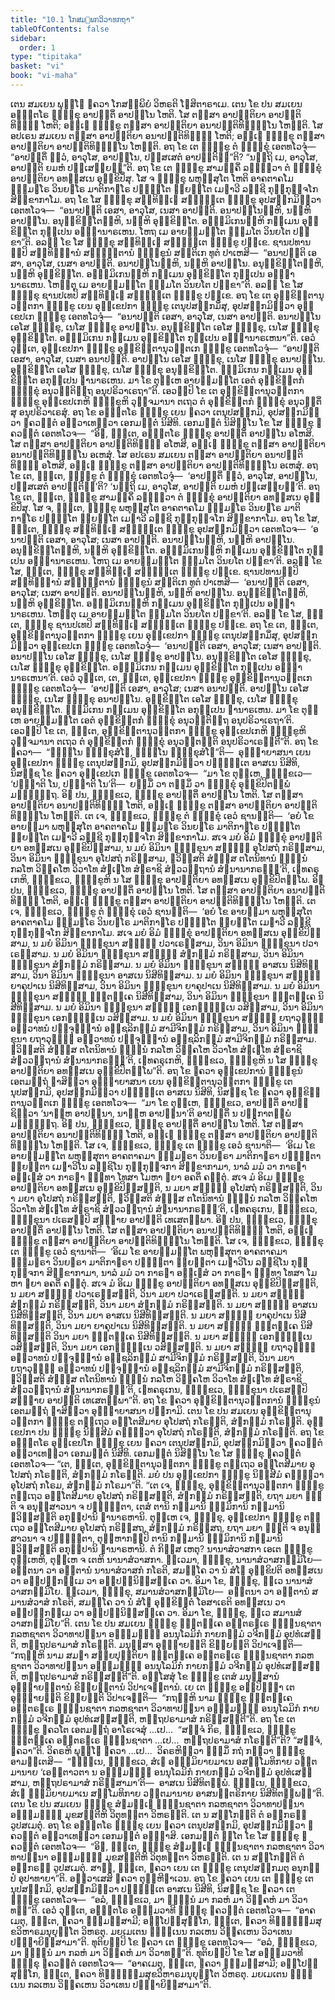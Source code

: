 ```yaml
---
title: "10.1 ໂກສມ຺ພກວິວາທກຖາ"
tableOfContents: false
sidebar:
  order: 1
type: "tipitaka"
basket: "vi"
book: "vi-maha"
---
```



<DynamicBreadcrumb />

<Division number="451" book="vi-maha">

<Paragraph number="1945" book="vi-maha">
ເຕນ ສມເຍນ ພຸທ຺ໂຘ ຠຄວາ ໂກສມ຺ພິຍໍ ວິຫຣຕິ ໂຆສິຕາຣາເມ. ເຕນ ໂຂ ປນ ສມເຍນ ອຎ຺ຎຕໂຣ ຠິກ຺ຂຸ ອາປຕ຺ຕິໍ ອາປນ຺ໂນ ໂຫຕິ. ໂສ ຕສ຺ສາ ອາປຕ຺ຕິຍາ ອາປຕ຺ຕິທິຏ຺ຐິ ໂຫຕິ; ອຎ຺ເຎ ຠິກ຺ຂູ ຕສ຺ສາ ອາປຕ຺ຕິຍາ ອນາປຕ຺ຕິທິຏ຺ຐິໂນ ໂຫນ຺ຕິ. ໂສ ອປເຣນ ສມເຍນ ຕສ຺ສາ ອາປຕ຺ຕິຍາ ອນາປຕ຺ຕິທິຏ຺ຐິ ໂຫຕິ; ອຎ຺ເຎ ຠິກ຺ຂູ ຕສ຺ສາ ອາປຕ຺ຕິຍາ ອາປຕ຺ຕິທິຏ຺ຐິໂນ ໂຫນ຺ຕິ. ອຖ ໂຂ ເຕ ຠິກ຺ຂູ ຕໍ ຠິກ຺ຂຸໍ ເອຕທໂວຈຸໍ—  “ອາປຕ຺ຕິໍ ຕ຺ວໍ, ອາວຸໂສ, ອາປນ຺ໂນ, ປສ຺ສເສຕໍ ອາປຕ຺ຕິນ຺”ຕິ? “ນຕ຺ຖິ ເມ, ອາວຸໂສ, ອາປຕ຺ຕິ ຍມຫໍ ປສ຺ເສຍ຺ຍນ຺”ຕິ. ອຖ ໂຂ ເຕ ຠິກ຺ຂູ ສາມຄ຺ຄິໍ ລຠິຕ຺ວາ ຕໍ ຠິກ຺ຂຸໍ ອາປຕ຺ຕິຍາ ອທສ຺ສເນ ອຸກ຺ຂິປິໍສຸ. ໂສ ຈ ຠິກ຺ຂຸ ພຫຸສ຺ສຸໂຕ ໂຫຕິ ອາຄຕາຄໂມ ຘມ຺ມຘໂຣ ວິນຍຘໂຣ ມາຕິກາຘໂຣ ປຓ຺ຑິໂຕ ພ຺ຍຕ຺ໂຕ ເມຘາວີ ລຊ຺ຊີ ກຸກ຺ກຸຈ຺ຈໂກ ສິກ຺ຂາກາໂມ. ອຖ ໂຂ ໂສ ຠິກ຺ຂຸ ສນ຺ທິຏ຺ເຐ ສມ຺ຠຕ຺ເຕ ຠິກ຺ຂູ ອຸປສງ຺ກມິຕ຺ວາ ເອຕທໂວຈ—  “ອນາປຕ຺ຕິ ເອສາ, ອາວຸໂສ, ເນສາ ອາປຕ຺ຕິ. ອນາປນ຺ໂນມ຺ຫິ, ນມ຺ຫິ ອາປນ຺ໂນ. ອນຸກ຺ຂິຕ຺ໂຕມ຺ຫິ, ນມ຺ຫິ ອຸກ຺ຂິຕ຺ໂຕ. ອຘມ຺ມິເກນມ຺ຫິ ກມ຺ເມນ ອຸກ຺ຂິຕ຺ໂຕ ກຸປ຺ເປນ ອຏ຺ຐານາຣເຫນ. ໂຫຖ ເມ ອາຍສ຺ມນ຺ໂຕ ຘມ຺ມໂຕ ວິນຍໂຕ ປກ຺ຂາ”ຕິ. ອລຠິ ໂຂ ໂສ ຠິກ຺ຂຸ ສນ຺ທິຏ຺ເຐ ສມ຺ຠຕ຺ເຕ ຠິກ຺ຂູ ປກ຺ເຂ. ຊານປທານມ຺ປິ ສນ຺ທິຏ຺ຐານໍ ສມ຺ຠຕ຺ຕານໍ ຠິກ຺ຂູນໍ ສນ຺ຕິເກ ທູຕໍ ປາເຫສິ—  “ອນາປຕ຺ຕິ ເອສາ, ອາວຸໂສ, ເນສາ ອາປຕ຺ຕິ. ອນາປນ຺ໂນມ຺ຫິ, ນມ຺ຫິ ອາປນ຺ໂນ. ອນຸກ຺ຂິຕ຺ໂຕມ຺ຫິ, ນມ຺ຫິ ອຸກ຺ຂິຕ຺ໂຕ. ອຘມ຺ມິເກນມ຺ຫິ ກມ຺ເມນ ອຸກ຺ຂິຕ຺ໂຕ ກຸປ຺ເປນ ອຏ຺ຐານາຣເຫນ. ໂຫນ຺ຕຸ ເມ ອາຍສ຺ມນ຺ໂຕ ຘມ຺ມໂຕ ວິນຍໂຕ ປກ຺ຂາ”ຕິ. ອລຠິ ໂຂ ໂສ ຠິກ຺ຂຸ ຊານປເທປິ ສນ຺ທິຏ຺ເຐ ສມ຺ຠຕ຺ເຕ ຠິກ຺ຂູ ປກ຺ເຂ. ອຖ ໂຂ ເຕ ອຸກ຺ຂິຕ຺ຕານຸວຕ຺ຕກາ ຠິກ຺ຂູ ເຍນ ອຸກ຺ເຂປກາ ຠິກ຺ຂູ ເຕນຸປສງ຺ກມິໍສຸ, ອຸປສງ຺ກມິຕ຺ວາ ອຸກ຺ເຂປເກ ຠິກ຺ຂູ ເອຕທໂວຈຸໍ—  “ອນາປຕ຺ຕິ ເອສາ, ອາວຸໂສ, ເນສາ ອາປຕ຺ຕິ. ອນາປນ຺ໂນ ເອໂສ ຠິກ຺ຂຸ, ເນໂສ ຠິກ຺ຂຸ ອາປນ຺ໂນ. ອນຸກ຺ຂິຕ຺ໂຕ ເອໂສ ຠິກ຺ຂຸ, ເນໂສ ຠິກ຺ຂຸ ອຸກ຺ຂິຕ຺ໂຕ. ອຘມ຺ມິເກນ ກມ຺ເມນ ອຸກ຺ຂິຕ຺ໂຕ ກຸປ຺ເປນ ອຏ຺ຐານາຣເຫນາ”ຕິ. ເອວໍ ວຸຕ຺ເຕ, ອຸກ຺ເຂປກາ ຠິກ຺ຂູ ອຸກ຺ຂິຕ຺ຕານຸວຕ຺ຕເກ ຠິກ຺ຂູ ເອຕທໂວຈຸໍ—  “ອາປຕ຺ຕິ ເອສາ, ອາວຸໂສ, ເນສາ ອນາປຕ຺ຕິ. ອາປນ຺ໂນ ເອໂສ ຠິກ຺ຂຸ, ເນໂສ ຠິກ຺ຂຸ ອນາປນ຺ໂນ. ອຸກ຺ຂິຕ຺ໂຕ ເອໂສ ຠິກ຺ຂຸ, ເນໂສ ຠິກ຺ຂຸ ອນຸກ຺ຂິຕ຺ໂຕ. ຘມ຺ມິເກນ ກມ຺ເມນ ອຸກ຺ຂິຕ຺ໂຕ ອກຸປ຺ເປນ ຐານາຣເຫນ. ມາ ໂຂ ຕຸມ຺ເຫ ອາຍສ຺ມນ຺ໂຕ ເອຕໍ ອຸກ຺ຂິຕ຺ຕກໍ ຠິກ຺ຂຸໍ ອນຸວຕ຺ຕິຕ຺ຖ ອນຸປຣິວາເຣຖາ”ຕິ. ເອວມ຺ປິ ໂຂ ເຕ ອຸກ຺ຂິຕ຺ຕານຸວຕ຺ຕກາ ຠິກ຺ຂູ ອຸກ຺ເຂປເກຫິ ຠິກ຺ຂູຫິ ວຸຈ຺ຈມານາ ຕເຖວ ຕໍ ອຸກ຺ຂິຕ຺ຕກໍ ຠິກ຺ຂຸໍ ອນຸວຕ຺ຕິໍສຸ ອນຸປຣິວາເຣສຸໍ.
</Paragraph>

</Division>
<Division number="452" book="vi-maha">

<Paragraph number="1946" book="vi-maha">
ອຖ ໂຂ ອຎ຺ຎຕໂຣ ຠິກ຺ຂຸ ເຍນ ຠຄວາ ເຕນຸປສງ຺ກມິ, ອຸປສງ຺ກມິຕ຺ວາ ຠຄວນ຺ຕໍ ອຠິວາເທຕ຺ວາ ເອກມນ຺ຕໍ ນິສີທິ. ເອກມນ຺ຕໍ ນິສິນ຺ໂນ ໂຂ ໂສ ຠິກ຺ຂຸ ຠຄວນ຺ຕໍ ເອຕທໂວຈ—  “ອິຘ, ຠນ຺ເຕ, ອຎ຺ຎຕໂຣ ຠິກ຺ຂຸ ອາປຕ຺ຕິໍ ອາປນ຺ໂນ ອໂຫສິ. ໂສ ຕສ຺ສາ ອາປຕ຺ຕິຍາ ອາປຕ຺ຕິທິຏ຺ຐິ ອໂຫສິ, ອຎ຺ເຎ ຠິກ຺ຂູ ຕສ຺ສາ ອາປຕ຺ຕິຍາ ອນາປຕ຺ຕິທິຏ຺ຐິໂນ ອເຫສຸໍ. ໂສ ອປເຣນ ສມເຍນ ຕສ຺ສາ ອາປຕ຺ຕິຍາ ອນາປຕ຺ຕິທິຏ຺ຐິ ອໂຫສິ, ອຎ຺ເຎ ຠິກ຺ຂູ ຕສ຺ສາ ອາປຕ຺ຕິຍາ ອາປຕ຺ຕິທິຏ຺ຐິໂນ ອເຫສຸໍ. ອຖ ໂຂ ເຕ, ຠນ຺ເຕ, ຠິກ຺ຂູ ຕໍ ຠິກ຺ຂຸໍ ເອຕທໂວຈຸໍ—  ‘ອາປຕ຺ຕິໍ ຕ຺ວໍ, ອາວຸໂສ, ອາປນ຺ໂນ, ປສ຺ສເສຕໍ ອາປຕ຺ຕິນ຺’ຕິ? ‘ນຕ຺ຖິ ເມ, ອາວຸໂສ, ອາປຕ຺ຕິ ຍມຫໍ ປສ຺ເສຍ຺ຍນ຺’ຕິ. ອຖ ໂຂ ເຕ, ຠນ຺ເຕ, ຠິກ຺ຂູ ສາມຄ຺ຄິໍ ລຠິຕ຺ວາ ຕໍ ຠິກ຺ຂຸໍ ອາປຕ຺ຕິຍາ ອທສ຺ສເນ ອຸກ຺ຂິປິໍສຸ. ໂສ ຈ, ຠນ຺ເຕ, ຠິກ຺ຂຸ ພຫຸສ຺ສຸໂຕ ອາຄຕາຄໂມ ຘມ຺ມຘໂຣ ວິນຍຘໂຣ ມາຕິກາຘໂຣ ປຓ຺ຑິໂຕ ພ຺ຍຕ຺ໂຕ ເມຘາວີ ລຊ຺ຊີ ກຸກ຺ກຸຈ຺ຈໂກ ສິກ຺ຂາກາໂມ. ອຖ ໂຂ ໂສ, ຠນ຺ເຕ, ຠິກ຺ຂຸ ສນ຺ທິຏ຺ເຐ ສມ຺ຠຕ຺ເຕ ຠິກ຺ຂູ ອຸປສງ຺ກມິຕ຺ວາ ເອຕທໂວຈ—  ‘ອນາປຕ຺ຕິ ເອສາ, ອາວຸໂສ; ເນສາ ອາປຕ຺ຕິ. ອນາປນ຺ໂນມ຺ຫິ, ນມ຺ຫິ ອາປນ຺ໂນ. ອນຸກ຺ຂິຕ຺ໂຕມ຺ຫິ, ນມ຺ຫິ ອຸກ຺ຂິຕ຺ໂຕ. ອຘມ຺ມິເກນມ຺ຫິ ກມ຺ເມນ ອຸກ຺ຂິຕ຺ໂຕ ກຸປ຺ເປນ ອຏ຺ຐານາຣເຫນ. ໂຫຖ ເມ ອາຍສ຺ມນ຺ໂຕ ຘມ຺ມໂຕ ວິນຍໂຕ ປກ຺ຂາ’ຕິ. ອລຠິ ໂຂ ໂສ, ຠນ຺ເຕ, ຠິກ຺ຂຸ ສນ຺ທິຏ຺ເຐ ສມ຺ຠຕ຺ເຕ ຠິກ຺ຂູ ປກ຺ເຂ. ຊານປທານມ຺ປິ ສນ຺ທິຏ຺ຐານໍ ສມ຺ຠຕ຺ຕານໍ ຠິກ຺ຂູນໍ ສນ຺ຕິເກ ທູຕໍ ປາເຫສິ—  ‘ອນາປຕ຺ຕິ ເອສາ, ອາວຸໂສ; ເນສາ ອາປຕ຺ຕິ. ອນາປນ຺ໂນມ຺ຫິ, ນມ຺ຫິ ອາປນ຺ໂນ. ອນຸກ຺ຂິຕ຺ໂຕມ຺ຫິ, ນມ຺ຫິ ອຸກ຺ຂິຕ຺ໂຕ. ອຘມ຺ມິເກນມ຺ຫິ ກມ຺ເມນ ອຸກ຺ຂິຕ຺ໂຕ ກຸປ຺ເປນ ອຏ຺ຐານາຣເຫນ. ໂຫນ຺ຕຸ ເມ ອາຍສ຺ມນ຺ໂຕ ຘມ຺ມໂຕ ວິນຍໂຕ ປກ຺ຂາ’ຕິ. ອລຠິ ໂຂ ໂສ, ຠນ຺ເຕ, ຠິກ຺ຂຸ ຊານປເທປິ ສນ຺ທິຏ຺ເຐ ສມ຺ຠຕ຺ເຕ ຠິກ຺ຂູ ປກ຺ເຂ. ອຖ ໂຂ ເຕ, ຠນ຺ເຕ, ອຸກ຺ຂິຕ຺ຕານຸວຕ຺ຕກາ ຠິກ຺ຂູ ເຍນ ອຸກ຺ເຂປກາ ຠິກ຺ຂູ ເຕນຸປສງ຺ກມິໍສຸ, ອຸປສງ຺ກມິຕ຺ວາ ອຸກ຺ເຂປເກ ຠິກ຺ຂູ ເອຕທໂວຈຸໍ—  ‘ອນາປຕ຺ຕິ ເອສາ, ອາວຸໂສ; ເນສາ ອາປຕ຺ຕິ. ອນາປນ຺ໂນ ເອໂສ ຠິກ຺ຂຸ, ເນໂສ ຠິກ຺ຂຸ ອາປນ຺ໂນ. ອນຸກ຺ຂິຕ຺ໂຕ ເອໂສ ຠິກ຺ຂຸ, ເນໂສ ຠິກ຺ຂຸ ອຸກ຺ຂິຕ຺ໂຕ. ອຘມ຺ມິເກນ ກມ຺ເມນ ອຸກ຺ຂິຕ຺ໂຕ ກຸປ຺ເປນ ອຏ຺ຐານາຣເຫນາ’ຕິ. ເອວໍ ວຸຕ຺ເຕ, ເຕ, ຠນ຺ເຕ, ອຸກ຺ເຂປກາ ຠິກ຺ຂູ ອຸກ຺ຂິຕ຺ຕານຸວຕ຺ຕເກ ຠິກ຺ຂູ ເອຕທໂວຈຸໍ—  ‘ອາປຕ຺ຕິ ເອສາ, ອາວຸໂສ; ເນສາ ອນາປຕ຺ຕິ. ອາປນ຺ໂນ ເອໂສ ຠິກ຺ຂຸ, ເນໂສ ຠິກ຺ຂຸ ອນາປນ຺ໂນ. ອຸກ຺ຂິຕ຺ໂຕ ເອໂສ ຠິກ຺ຂຸ, ເນໂສ ຠິກ຺ຂຸ ອນຸກ຺ຂິຕ຺ໂຕ. ຘມ຺ມິເກນ ກມ຺ເມນ ອຸກ຺ຂິຕ຺ໂຕ ອກຸປ຺ເປນ ຐານາຣເຫນ. ມາ ໂຂ ຕຸມ຺ເຫ ອາຍສ຺ມນ຺ໂຕ ເອຕໍ ອຸກ຺ຂິຕ຺ຕກໍ ຠິກ຺ຂຸໍ ອນຸວຕ຺ຕິຕ຺ຖ ອນຸປຣິວາເຣຖາ’ຕິ. ເອວມ຺ປິ ໂຂ ເຕ, ຠນ຺ເຕ, ອຸກ຺ຂິຕ຺ຕານຸວຕ຺ຕກາ ຠິກ຺ຂູ ອຸກ຺ເຂປເກຫິ ຠິກ຺ຂູຫິ ວຸຈ຺ຈມານາ ຕເຖວ ຕໍ ອຸກ຺ຂິຕ຺ຕກໍ ຠິກ຺ຂຸໍ ອນຸວຕ຺ຕນ຺ຕິ ອນຸປຣິວາເຣນ຺ຕີ”ຕິ.
</Paragraph>

</Division>
<Division number="453" book="vi-maha">

<Paragraph number="1947" book="vi-maha">
ອຖ ໂຂ ຠຄວາ—  “ຠິນ຺ໂນ ຠິກ຺ຂຸສໍໂຆ, ຠິນ຺ໂນ ຠິກ຺ຂຸສໍໂຆ”ຕິ—  ອຸຏ຺ຐາຍາສນາ ເຍນ ອຸກ຺ເຂປກາ ຠິກ຺ຂູ ເຕນຸປສງ຺ກມິ, ອຸປສງ຺ກມິຕ຺ວາ ປຎ຺ຎຕ຺ເຕ ອາສເນ ນິສີທິ, ນິສຊ຺ຊ ໂຂ ຠຄວາ ອຸກ຺ເຂປເກ ຠິກ຺ຂູ ເອຕທໂວຈ—  “ມາ ໂຂ ຕຸມ຺ເຫ, ຠິກ຺ຂເວ—  ‘ປຏິຠາຕິ ໂນ, ປຏິຠາຕິ ໂນ’ຕິ—  ຍສ຺ມິໍ ວາ ຕສ຺ມິໍ ວາ ຠິກ຺ຂຸໍ ອຸກ຺ຂິປິຕພ຺ພໍ ມຎ຺ຎິຕ຺ຖ.
</Paragraph>

<Paragraph number="1948" book="vi-maha">
ອິຘ ປນ, ຠິກ຺ຂເວ, ຠິກ຺ຂຸ ອາປຕ຺ຕິໍ ອາປນ຺ໂນ ໂຫຕິ. ໂສ ຕສ຺ສາ ອາປຕ຺ຕິຍາ ອນາປຕ຺ຕິທິຏ຺ຐິ ໂຫຕິ, ອຎ຺ເຎ ຠິກ຺ຂູ ຕສ຺ສາ ອາປຕ຺ຕິຍາ ອາປຕ຺ຕິທິຏ຺ຐິໂນ ໂຫນ຺ຕິ. ເຕ ເຈ, ຠິກ຺ຂເວ, ຠິກ຺ຂູ ຕໍ ຠິກ຺ຂຸໍ ເອວໍ ຊານນ຺ຕິ—  ‘ອຍໍ ໂຂ ອາຍສ຺ມາ ພຫຸສ຺ສຸໂຕ ອາຄຕາຄໂມ ຘມ຺ມຘໂຣ ວິນຍຘໂຣ ມາຕິກາຘໂຣ ປຓ຺ຑິໂຕ ພ຺ຍຕ຺ໂຕ ເມຘາວີ ລຊ຺ຊີ ກຸກ຺ກຸຈ຺ຈໂກ ສິກ຺ຂາກາໂມ. ສເຈ ມຍໍ ອິມໍ ຠິກ຺ຂຸໍ ອາປຕ຺ຕິຍາ ອທສ຺ສເນ ອຸກ຺ຂິປິສ຺ສາມ, ນ ມຍໍ ອິມິນາ ຠິກ຺ຂຸນາ ສທ຺ຘິໍ ອຸໂປສຖໍ ກຣິສ຺ສາມ, ວິນາ ອິມິນາ ຠິກ຺ຂຸນາ ອຸໂປສຖໍ ກຣິສ຺ສາມ, ຠວິສ຺ສຕິ ສໍຆສ຺ສ ຕໂຕນິທານໍ ຠຓ຺ຑນໍ ກລໂຫ ວິຄ຺ຄໂຫ ວິວາໂທ ສໍຆເຠໂທ ສໍຆຣາຊິ ສໍຆວວຕ຺ຖານໍ ສໍຆນານາກຣຓນ຺’ຕິ, ເຠທຄຣຸເກຫິ, ຠິກ຺ຂເວ, ຠິກ຺ຂູຫິ ນ ໂສ ຠິກ຺ຂຸ ອາປຕ຺ຕິຍາ ອທສ຺ສເນ ອຸກ຺ຂິປິຕພ຺ໂພ.
</Paragraph>

<Paragraph number="1949" book="vi-maha">
ອິຘ ປນ, ຠິກ຺ຂເວ, ຠິກ຺ຂຸ ອາປຕ຺ຕິໍ ອາປນ຺ໂນ ໂຫຕິ. ໂສ ຕສ຺ສາ ອາປຕ຺ຕິຍາ ອນາປຕ຺ຕິທິຏ຺ຐິ ໂຫຕິ, ອຎ຺ເຎ ຠິກ຺ຂູ ຕສ຺ສາ ອາປຕ຺ຕິຍາ ອາປຕ຺ຕິທິຏ຺ຐິໂນ ໂຫນ຺ຕິ. ເຕ ເຈ, ຠິກ຺ຂເວ, ຠິກ຺ຂູ ຕໍ ຠິກ຺ຂຸໍ ເອວໍ ຊານນ຺ຕິ—  ‘ອຍໍ ໂຂ ອາຍສ຺ມາ ພຫຸສ຺ສຸໂຕ ອາຄຕາຄໂມ ຘມ຺ມຘໂຣ ວິນຍຘໂຣ ມາຕິກາຘໂຣ ປຓ຺ຑິໂຕ ພ຺ຍຕ຺ໂຕ ເມຘາວີ ລຊ຺ຊີ ກຸກ຺ກຸຈ຺ຈໂກ ສິກ຺ຂາກາໂມ. ສເຈ ມຍໍ ອິມໍ ຠິກ຺ຂຸໍ ອາປຕ຺ຕິຍາ ອທສ຺ສເນ ອຸກ຺ຂິປິສ຺ສາມ, ນ ມຍໍ ອິມິນາ ຠິກ຺ຂຸນາ ສທ຺ຘິໍ ປວາເຣສ຺ສາມ, ວິນາ ອິມິນາ ຠິກ຺ຂຸນາ ປວາເຣສ຺ສາມ. ນ ມຍໍ ອິມິນາ ຠິກ຺ຂຸນາ ສທ຺ຘິໍ ສໍຆກມ຺ມໍ ກຣິສ຺ສາມ, ວິນາ ອິມິນາ ຠິກ຺ຂຸນາ ສໍຆກມ຺ມໍ ກຣິສ຺ສາມ. ນ ມຍໍ ອິມິນາ ຠິກ຺ຂຸນາ ສທ຺ຘິໍ ອາສເນ ນິສີທິສ຺ສາມ, ວິນາ ອິມິນາ ຠິກ຺ຂຸນາ ອາສເນ ນິສີທິສ຺ສາມ. ນ ມຍໍ ອິມິນາ ຠິກ຺ຂຸນາ ສທ຺ຘິໍ ຍາຄຸປາເນ ນິສີທິສ຺ສາມ, ວິນາ ອິມິນາ ຠິກ຺ຂຸນາ ຍາຄຸປາເນ ນິສີທິສ຺ສາມ. ນ ມຍໍ ອິມິນາ ຠິກ຺ຂຸນາ ສທ຺ຘິໍ ຠຕ຺ຕຄ຺ເຄ ນິສີທິສ຺ສາມ, ວິນາ ອິມິນາ ຠິກ຺ຂຸນາ ຠຕ຺ຕຄ຺ເຄ ນິສີທິສ຺ສາມ. ນ ມຍໍ ອິມິນາ ຠິກ຺ຂຸນາ ສທ຺ຘິໍ ເອກຈ຺ຉນ຺ເນ ວສິສ຺ສາມ, ວິນາ ອິມິນາ ຠິກ຺ຂຸນາ ເອກຈ຺ຉນ຺ເນ ວສິສ຺ສາມ. ນ ມຍໍ ອິມິນາ ຠິກ຺ຂຸນາ ສທ຺ຘິໍ ຍຖາວຸຑ຺ຒໍ ອຠິວາທນໍ ປຈ຺ຈຸຏ຺ຐານໍ ອຎ຺ຊລິກມ຺ມໍ ສາມີຈິກມ຺ມໍ ກຣິສ຺ສາມ, ວິນາ ອິມິນາ ຠິກ຺ຂຸນາ ຍຖາວຸຑ຺ຒໍ ອຠິວາທນໍ ປຈ຺ຈຸຏ຺ຐານໍ ອຎ຺ຊລິກມ຺ມໍ ສາມີຈິກມ຺ມໍ ກຣິສ຺ສາມ. ຠວິສ຺ສຕິ ສໍຆສ຺ສ ຕໂຕນິທານໍ ຠຓ຺ຑນໍ ກລໂຫ ວິຄ຺ຄໂຫ ວິວາໂທ ສໍຆເຠໂທ ສໍຆຣາຊິ ສໍຆວວຕ຺ຖານໍ ສໍຆນານາກຣຓນ຺’ຕິ, ເຠທຄຣຸເກຫິ, ຠິກ຺ຂເວ, ຠິກ຺ຂູຫິ ນ ໂສ ຠິກ຺ຂຸ ອາປຕ຺ຕິຍາ ອທສ຺ສເນ ອຸກ຺ຂິປິຕພ຺ໂພ”ຕິ.
</Paragraph>

</Division>
<Division number="454" book="vi-maha">

<Paragraph number="1950" book="vi-maha">
ອຖ ໂຂ ຠຄວາ ອຸກ຺ເຂປການໍ ຠິກ຺ຂູນໍ ເອຕມຕ຺ຖໍ ຠາສິຕ຺ວາ ອຸຏ຺ຐາຍາສນາ ເຍນ ອຸກ຺ຂິຕ຺ຕານຸວຕ຺ຕກາ ຠິກ຺ຂູ ເຕນຸປສງ຺ກມິ, ອຸປສງ຺ກມິຕ຺ວາ ປຎ຺ຎຕ຺ເຕ ອາສເນ ນິສີທິ, ນິສຊ຺ຊ ໂຂ ຠຄວາ ອຸກ຺ຂິຕ຺ຕານຸວຕ຺ຕເກ ຠິກ຺ຂູ ເອຕທໂວຈ—  “ມາ ໂຂ ຕຸມ຺ເຫ, ຠິກ຺ຂເວ, ອາປຕ຺ຕິໍ ອາປຊ຺ຊິຕ຺ວາ ‘ນາມ຺ຫ ອາປນ຺ນາ, ນາມ຺ຫ ອາປນ຺ນາ’ຕິ ອາປຕ຺ຕິໍ ນ ປຏິກາຕພ຺ພໍ ມຎ຺ຎິຕ຺ຖ.
</Paragraph>

<Paragraph number="1951" book="vi-maha">
ອິຘ ປນ, ຠິກ຺ຂເວ, ຠິກ຺ຂຸ ອາປຕ຺ຕິໍ ອາປນ຺ໂນ ໂຫຕິ. ໂສ ຕສ຺ສາ ອາປຕ຺ຕິຍາ ອນາປຕ຺ຕິທິຏ຺ຐິ ໂຫຕິ, ອຎ຺ເຎ ຠິກ຺ຂູ ຕສ຺ສາ ອາປຕ຺ຕິຍາ ອາປຕ຺ຕິທິຏ຺ຐິໂນ ໂຫນ຺ຕິ. ໂສ ເຈ, ຠິກ຺ຂເວ, ຠິກ຺ຂຸ ເຕ ຠິກ຺ຂູ ເອວໍ ຊານາຕິ—  ‘ອິເມ ໂຂ ອາຍສ຺ມນ຺ໂຕ ພຫຸສ຺ສຸຕາ ອາຄຕາຄມາ ຘມ຺ມຘຣາ ວິນຍຘຣາ ມາຕິກາຘຣາ ປຓ຺ຑິຕາ ພ຺ຍຕ຺ຕາ ເມຘາວິໂນ ລຊ຺ຊິໂນ ກຸກ຺ກຸຈ຺ຈກາ ສິກ຺ຂາກາມາ, ນາລໍ ມມໍ ວາ ກາຣຓາ ອຎ຺ເຎສໍ ວາ ກາຣຓາ ຉນ຺ທາ ໂທສາ ໂມຫາ ຠຍາ ອຄຕິໍ ຄນ຺ຕຸໍ. ສເຈ ມໍ ອິເມ ຠິກ຺ຂູ ອາປຕ຺ຕິຍາ ອທສ຺ສເນ ອຸກ຺ຂິປິສ຺ສນ຺ຕິ, ນ ມຍາ ສທ຺ຘິໍ ອຸໂປສຖໍ ກຣິສ຺ສນ຺ຕິ, ວິນາ ມຍາ ອຸໂປສຖໍ ກຣິສ຺ສນ຺ຕິ, ຠວິສ຺ສຕິ ສໍຆສ຺ສ ຕໂຕນິທານໍ ຠຓ຺ຑນໍ ກລໂຫ ວິຄ຺ຄໂຫ ວິວາໂທ ສໍຆເຠໂທ ສໍຆຣາຊິ ສໍຆວວຕ຺ຖານໍ ສໍຆນານາກຣຓນ຺’ຕິ, ເຠທຄຣຸເກນ, ຠິກ຺ຂເວ, ຠິກ຺ຂຸນາ ປເຣສມ຺ປິ ສທ຺ຘາຍ ອາປຕ຺ຕິ ເທເສຕພ຺ພາ.
</Paragraph>

<Paragraph number="1952" book="vi-maha">
ອິຘ ປນ, ຠິກ຺ຂເວ, ຠິກ຺ຂຸ ອາປຕ຺ຕິໍ ອາປນ຺ໂນ ໂຫຕິ. ໂສ ຕສ຺ສາ ອາປຕ຺ຕິຍາ ອນາປຕ຺ຕິທິຏ຺ຐິ ໂຫຕິ, ອຎ຺ເຎ ຠິກ຺ຂູ ຕສ຺ສາ ອາປຕ຺ຕິຍາ ອາປຕ຺ຕິທິຏ຺ຐິໂນ ໂຫນ຺ຕິ. ໂສ ເຈ, ຠິກ຺ຂເວ, ຠິກ຺ຂຸ ເຕ ຠິກ຺ຂູ ເອວໍ ຊານາຕິ—  ‘ອິເມ ໂຂ ອາຍສ຺ມນ຺ໂຕ ພຫຸສ຺ສຸຕາ ອາຄຕາຄມາ ຘມ຺ມຘຣາ ວິນຍຘຣາ ມາຕິກາຘຣາ ປຓ຺ຑິຕາ ພ຺ຍຕ຺ຕາ ເມຘາວິໂນ ລຊ຺ຊິໂນ ກຸກ຺ກຸຈ຺ຈກາ ສິກ຺ຂາກາມາ, ນາລໍ ມມໍ ວາ ກາຣຓາ ອຎ຺ເຎສໍ ວາ ກາຣຓາ ຉນ຺ທາ ໂທສາ ໂມຫາ ຠຍາ ອຄຕິໍ ຄນ຺ຕຸໍ. ສເຈ ມໍ ອິເມ ຠິກ຺ຂູ ອາປຕ຺ຕິຍາ ອທສ຺ສເນ ອຸກ຺ຂິປິສ຺ສນ຺ຕິ, ນ ມຍາ ສທ຺ຘິໍ ປວາເຣສ຺ສນ຺ຕິ, ວິນາ ມຍາ ປວາເຣສ຺ສນ຺ຕິ. ນ ມຍາ ສທ຺ຘິໍ ສໍຆກມ຺ມໍ ກຣິສ຺ສນ຺ຕິ, ວິນາ ມຍາ ສໍຆກມ຺ມໍ ກຣິສ຺ສນ຺ຕິ. ນ ມຍາ ສທ຺ຘິໍ ອາສເນ ນິສີທິສ຺ສນ຺ຕິ, ວິນາ ມຍາ ອາສເນ ນິສີທິສ຺ສນ຺ຕິ. ນ ມຍາ ສທ຺ຘິໍ ຍາຄຸປາເນ ນິສີທິສ຺ສນ຺ຕິ, ວິນາ ມຍາ ຍາຄຸປາເນ ນິສີທິສ຺ສນ຺ຕິ. ນ ມຍາ ສທ຺ຘິໍ ຠຕ຺ຕຄ຺ເຄ ນິສີທິສ຺ສນ຺ຕິ ວິນາ ມຍາ ຠຕ຺ຕຄ຺ເຄ ນິສີທິສ຺ສນ຺ຕິ. ນ ມຍາ ສທ຺ຘິໍ ເອກຈ຺ຉນ຺ເນ ວສິສ຺ສນ຺ຕິ, ວິນາ ມຍາ ເອກຈ຺ຉນ຺ເນ ວສິສ຺ສນ຺ຕິ. ນ ມຍາ ສທ຺ຘິໍ ຍຖາວຸຑ຺ຒໍ ອຠິວາທນໍ ປຈ຺ຈຸຏ຺ຐານໍ ອຎ຺ຊລິກມ຺ມໍ ສາມີຈິກມ຺ມໍ ກຣິສ຺ສນ຺ຕິ, ວິນາ ມຍາ ຍຖາວຸຑ຺ຒໍ ອຠິວາທນໍ ປຈ຺ຈຸຏ຺ຐານໍ ອຎ຺ຊລິກມ຺ມໍ ສາມີຈິກມ຺ມໍ ກຣິສ຺ສນ຺ຕິ, ຠວິສ຺ສຕິ ສໍຆສ຺ສ ຕໂຕນິທານໍ ຠຓ຺ຑນໍ ກລໂຫ ວິຄ຺ຄໂຫ ວິວາໂທ ສໍຆເຠໂທ ສໍຆຣາຊິ ສໍຆວວຕ຺ຖານໍ ສໍຆນານາກຣຓນ຺’ຕິ, ເຠທຄຣຸເກນ, ຠິກ຺ຂເວ, ຠິກ຺ຂຸນາ ປເຣສມ຺ປິ ສທ຺ຘາຍ ອາປຕ຺ຕິ ເທເສຕພ຺ພາ”ຕິ. ອຖ ໂຂ ຠຄວາ ອຸກ຺ຂິຕ຺ຕານຸວຕ຺ຕການໍ ຠິກ຺ຂູນໍ ເອຕມຕ຺ຖໍ ຠາສິຕ຺ວາ ອຸຏ຺ຐາຍາສນາ ປກ຺ກາມິ.
</Paragraph>

</Division>
<Division number="455" book="vi-maha">

<Paragraph number="1953" book="vi-maha">
ເຕນ ໂຂ ປນ ສມເຍນ ອຸກ຺ຂິຕ຺ຕານຸວຕ຺ຕກາ ຠິກ຺ຂູ ຕຕ຺ເຖວ ອນ຺ໂຕສີມາຍ ອຸໂປສຖໍ ກໂຣນ຺ຕິ, ສໍຆກມ຺ມໍ ກໂຣນ຺ຕິ. ອຸກ຺ເຂປກາ ປນ ຠິກ຺ຂູ ນິສ຺ສີມໍ ຄນ຺ຕ຺ວາ ອຸໂປສຖໍ ກໂຣນ຺ຕິ, ສໍຆກມ຺ມໍ ກໂຣນ຺ຕິ. ອຖ ໂຂ ອຎ຺ຎຕໂຣ ອຸກ຺ເຂປໂກ ຠິກ຺ຂຸ ເຍນ ຠຄວາ ເຕນຸປສງ຺ກມິ, ອຸປສງ຺ກມິຕ຺ວາ ຠຄວນ຺ຕໍ ອຠິວາເທຕ຺ວາ ເອກມນ຺ຕໍ ນິສີທິ. ເອກມນ຺ຕໍ ນິສິນ຺ໂນ ໂຂ ໂສ ຠິກ຺ຂຸ ຠຄວນ຺ຕໍ ເອຕທໂວຈ—
</Paragraph>

<Paragraph number="1954" book="vi-maha">
“ເຕ, ຠນ຺ເຕ, ອຸກ຺ຂິຕ຺ຕານຸວຕ຺ຕກາ ຠິກ຺ຂູ ຕຕ຺ເຖວ ອນ຺ໂຕສີມາຍ ອຸໂປສຖໍ ກໂຣນ຺ຕິ, ສໍຆກມ຺ມໍ ກໂຣນ຺ຕິ. ມຍໍ ປນ ອຸກ຺ເຂປກາ ຠິກ຺ຂູ ນິສ຺ສີມໍ ຄນ຺ຕ຺ວາ ອຸໂປສຖໍ ກໂຣມ, ສໍຆກມ຺ມໍ ກໂຣມາ”ຕິ. “ເຕ ເຈ, ຠິກ຺ຂຸ, ອຸກ຺ຂິຕ຺ຕານຸວຕ຺ຕກາ ຠິກ຺ຂູ ຕຕ຺ເຖວ ອນ຺ໂຕສີມາຍ ອຸໂປສຖໍ ກຣິສ຺ສນ຺ຕິ, ສໍຆກມ຺ມໍ ກຣິສ຺ສນ຺ຕິ, ຍຖາ ມຍາ ຎຕ຺ຕິ ຈ ອນຸສ຺ສາວນາ ຈ ປຎ຺ຎຕ຺ຕາ, ເຕສໍ ຕານິ ກມ຺ມານິ ຘມ຺ມິການິ ກມ຺ມານິ ຠວິສ຺ສນ຺ຕິ ອກຸປ຺ປານິ ຐານາຣຫານິ. ຕຸມ຺ເຫ ເຈ, ຠິກ຺ຂຸ, ອຸກ຺ເຂປກາ ຠິກ຺ຂູ ຕຕ຺ເຖວ ອນ຺ໂຕສີມາຍ ອຸໂປສຖໍ ກຣິສ຺ສຖ, ສໍຆກມ຺ມໍ ກຣິສ຺ສຖ, ຍຖາ ມຍາ ຎຕ຺ຕິ ຈ ອນຸສ຺ສາວນາ ຈ ປຎ຺ຎຕ຺ຕາ, ຕຸມ຺ຫາກມ຺ປິ ຕານິ ກມ຺ມານິ ຘມ຺ມິການິ ກມ຺ມານິ ຠວິສ຺ສນ຺ຕິ ອກຸປ຺ປານິ ຐານາຣຫານິ. ຕໍ ກິສ຺ສ ເຫຕຸ? ນານາສໍວາສກາ ເອເຕ ຠິກ຺ຂູ ຕຸມ຺ເຫຫິ, ຕຸມ຺ເຫ ຈ ເຕຫິ ນານາສໍວາສກາ.
</Paragraph>

<Paragraph number="1955" book="vi-maha">
ທ຺ເວມາ, ຠິກ຺ຂຸ, ນານາສໍວາສກຠູມິໂຍ—  ອຕ຺ຕນາ ວາ ອຕ຺ຕານໍ ນານາສໍວາສກໍ ກໂຣຕິ, ສມຄ຺ໂຄ ວາ ນໍ ສໍໂຆ ອຸກ຺ຂິປຕິ ອທສ຺ສເນ ວາ ອປ຺ປຏິກມ຺ເມ ວາ ອປ຺ປຏິນິສ຺ສຄ຺ເຄ ວາ. ອິມາ ໂຂ, ຠິກ຺ຂຸ, ທ຺ເວ ນານາສໍວາສກຠູມິໂຍ. ທ຺ເວມາ, ຠິກ຺ຂຸ, ສມານສໍວາສກຠູມິໂຍ—  ອຕ຺ຕນາ ວາ ອຕ຺ຕານໍ ສມານສໍວາສໍ ກໂຣຕິ, ສມຄ຺ໂຄ ວາ ນໍ ສໍໂຆ ອຸກ຺ຂິຕ຺ຕໍ ໂອສາເຣຕິ ອທສ຺ສເນ ວາ ອປ຺ປຏິກມ຺ເມ ວາ ອປ຺ປຏິນິສ຺ສຄ຺ເຄ ວາ. ອິມາ ໂຂ, ຠິກ຺ຂຸ, ທ຺ເວ ສມານສໍວາສກຠູມິໂຍ”ຕິ.
</Paragraph>

</Division>
<Division number="456" book="vi-maha">

<Paragraph number="1956" book="vi-maha">
ເຕນ ໂຂ ປນ ສມເຍນ ຠິກ຺ຂູ ຠຕ຺ຕຄ຺ເຄ ອນ຺ຕຣຆເຣ ຠຓ຺ຑນຊາຕາ ກລຫຊາຕາ ວິວາທາປນ຺ນາ ອຎ຺ຎມຎ຺ຎໍ ອນນຸໂລມິກໍ ກາຍກມ຺ມໍ ວຈີກມ຺ມໍ ອຸປທໍເສນ຺ຕິ, ຫຕ຺ຖປຣາມາສໍ ກໂຣນ຺ຕິ. ມນຸສ຺ສາ ອຸຊ຺ຌາຍນ຺ຕິ ຂິຍ຺ຍນ຺ຕິ ວິປາເຈນ຺ຕິ—  “ກຖຎ຺ຫິ ນາມ ສມຓາ ສກ຺ຍປຸຕ຺ຕິຍາ ຠຕ຺ຕຄ຺ເຄ ອນ຺ຕຣຆເຣ ຠຓ຺ຑນຊາຕາ ກລຫຊາຕາ ວິວາທາປນ຺ນາ ອຎ຺ຎມຎ຺ຎໍ ອນນຸໂລມິກໍ ກາຍກມ຺ມໍ ວຈີກມ຺ມໍ ອຸປທໍເສສ຺ສນ຺ຕິ, ຫຕ຺ຖປຣາມາສໍ ກຣິສ຺ສນ຺ຕີ”ຕິ.
</Paragraph>

<Paragraph number="1957" book="vi-maha">
ອສ຺ໂສສຸໍ ໂຂ ຠິກ຺ຂູ ເຕສໍ ມນຸສ຺ສານໍ ອຸຊ຺ຌາຍນ຺ຕານໍ ຂິຍ຺ຍນ຺ຕານໍ ວິປາເຈນ຺ຕານໍ. ເຍ ເຕ ຠິກ຺ຂູ ອປ຺ປິຈ຺ຉາ ເຕ ອຸຊ຺ຌາຍນ຺ຕິ ຂິຍ຺ຍນ຺ຕິ ວິປາເຈນ຺ຕິ—  “ກຖຎ຺ຫິ ນາມ ຠິກ຺ຂູ ຠຕ຺ຕຄ຺ເຄ ອນ຺ຕຣຆເຣ ຠຓ຺ຑນຊາຕາ ກລຫຊາຕາ ວິວາທາປນ຺ນາ ອຎ຺ຎມຎ຺ຎໍ ອນນຸໂລມິກໍ ກາຍກມ຺ມໍ ວຈີກມ຺ມໍ ອຸປທໍເສສ຺ສນ຺ຕິ, ຫຕ຺ຖປຣາມາສໍ ກຣິສ຺ສນ຺ຕີ”ຕິ. ອຖ ໂຂ ເຕ ຠິກ຺ຂູ ຠຄວໂຕ ເອຕມຕ຺ຖໍ ອາໂຣເຈສຸໍ …ເປ…  “ສຈ຺ຈໍ ກິຣ, ຠິກ຺ຂເວ, ຠິກ຺ຂູ ຠຕ຺ຕຄ຺ເຄ ອນ຺ຕຣຆເຣ ຠຓ຺ຑນຊາຕາ …ເປ…  ຫຕ຺ຖປຣາມາສໍ ກໂຣນ຺ຕີ”ຕິ? “ສຈ຺ຈໍ, ຠຄວາ”ຕິ. ວິຄຣຫິ ພຸທ຺ໂຘ ຠຄວາ …ເປ…  ວິຄຣຫິຕ຺ວາ ຘມ຺ມິໍ ກຖໍ ກຕ຺ວາ ຠິກ຺ຂູ ອາມນ຺ເຕສິ—  “ຠິນ຺ເນ, ຠິກ຺ຂເວ, ສໍເຆ ອຘມ຺ມິຍາຍມາເນ ອສມ຺ໂມທິກາຍ ວຕ຺ຕມານາຍ ‘ເອຕ຺ຕາວຕາ ນ ອຎ຺ຎມຎ຺ຎໍ ອນນຸໂລມິກໍ ກາຍກມ຺ມໍ ວຈີກມ຺ມໍ ອຸປທໍເສສ຺ສາມ, ຫຕ຺ຖປຣາມາສໍ ກຣິສ຺ສາມາ’ຕິ—  ອາສເນ ນິສີທິຕພ຺ພໍ. ຠິນ຺ເນ, ຠິກ຺ຂເວ, ສໍເຆ ຘມ຺ມິຍາຍມາເນ ສມ຺ໂມທິກາຍ ວຕ຺ຕມານາຍ ອາສນນ຺ຕຣິກາຍ ນິສີທິຕພ຺ພນ຺”ຕິ.
</Paragraph>

</Division>
<Division number="457" book="vi-maha">

<Paragraph number="1958" book="vi-maha">
ເຕນ ໂຂ ປນ ສມເຍນ ຠິກ຺ຂູ ສໍຆມຊ຺ເຌ ຠຓ຺ຑນຊາຕາ ກລຫຊາຕາ ວິວາທາປນ຺ນາ ອຎ຺ຎມຎ຺ຎໍ ມຸຂສຕ຺ຕີຫິ ວິຕຸທນ຺ຕາ ວິຫຣນ຺ຕິ. ເຕ ນ ສກ຺ໂກນ຺ຕິ ຕໍ ອຘິກຣຓໍ ວູປສເມຕຸໍ. ອຖ ໂຂ ອຎ຺ຎຕໂຣ ຠິກ຺ຂຸ ເຍນ ຠຄວາ ເຕນຸປສງ຺ກມິ, ອຸປສງ຺ກມິຕ຺ວາ ຠຄວນ຺ຕໍ ອຠິວາເທຕ຺ວາ ເອກມນ຺ຕໍ ອຏ຺ຐາສິ. ເອກມນ຺ຕໍ ຐິໂຕ ໂຂ ໂສ ຠິກ຺ຂຸ ຠຄວນ຺ຕໍ ເອຕທໂວຈ—  “ອິຘ, ຠນ຺ເຕ, ຠິກ຺ຂູ ສໍຆມຊ຺ເຌ ຠຓ຺ຑນຊາຕາ ກລຫຊາຕາ ວິວາທາປນ຺ນາ ອຎ຺ຎມຎ຺ຎໍ ມຸຂສຕ຺ຕີຫິ ວິຕຸທນ຺ຕາ ວິຫຣນ຺ຕິ. ເຕ ນ ສກ຺ໂກນ຺ຕິ ຕໍ ອຘິກຣຓໍ ວູປສເມຕຸໍ. ສາຘຸ, ຠນ຺ເຕ, ຠຄວາ ເຍນ ເຕ ຠິກ຺ຂູ ເຕນຸປສງ຺ກມຕຸ ອນຸກມ຺ປໍ ອຸປາທາຍາ”ຕິ. ອຘິວາເສສິ ຠຄວາ ຕຸຓ຺ຫີຠາເວນ.
</Paragraph>

<Paragraph number="1959" book="vi-maha">
ອຖ ໂຂ ຠຄວາ ເຍນ ເຕ ຠິກ຺ຂູ ເຕນຸປສງ຺ກມິ, ອຸປສງ຺ກມິຕ຺ວາ ປຎ຺ຎຕ຺ເຕ ອາສເນ ນິສີທິ, ນິສຊ຺ຊ ໂຂ ຠຄວາ ເຕ ຠິກ຺ຂູ ເອຕທໂວຈ—  “ອລໍ, ຠິກ຺ຂເວ, ມາ ຠຓ຺ຑນໍ ມາ ກລຫໍ ມາ ວິຄ຺ຄຫໍ ມາ ວິວາທນ຺”ຕິ. ເອວໍ ວຸຕ຺ເຕ, ອຎ຺ຎຕໂຣ ອຘມ຺ມວາທີ ຠິກ຺ຂຸ ຠຄວນ຺ຕໍ ເອຕທໂວຈ—  “ອາຄເມຕຸ, ຠນ຺ເຕ, ຠຄວາ ຘມ຺ມສ຺ສາມີ; ອປ຺ໂປສ຺ສຸກ຺ໂກ, ຠນ຺ເຕ, ຠຄວາ ທິຏ຺ຐຘມ຺ມສຸຂວິຫາຣມນຸຍຸຕ຺ໂຕ ວິຫຣຕຸ. ມຍເມເຕນ ຠຓ຺ຑເນນ ກລເຫນ ວິຄ຺ຄເຫນ ວິວາເທນ ປຎ຺ຎາຍິສ຺ສາມາ”ຕິ. ທຸຕິຍມ຺ປິ ໂຂ ຠຄວາ ເຕ ຠິກ຺ຂູ ເອຕທໂວຈ—  “ອລໍ, ຠິກ຺ຂເວ, ມາ ຠຓ຺ຑນໍ ມາ ກລຫໍ ມາ ວິຄ຺ຄຫໍ ມາ ວິວາທນ຺”ຕິ. ທຸຕິຍມ຺ປິ ໂຂ ໂສ ອຘມ຺ມວາທີ ຠິກ຺ຂຸ ຠຄວນ຺ຕໍ ເອຕທໂວຈ—  “ອາຄເມຕຸ, ຠນ຺ເຕ, ຠຄວາ ຘມ຺ມສ຺ສາມີ; ອປ຺ໂປສ຺ສຸກ຺ໂກ, ຠນ຺ເຕ, ຠຄວາ ທິຏ຺ຐຘມ຺ມສຸຂວິຫາຣມນຸຍຸຕ຺ໂຕ ວິຫຣຕຸ. ມຍເມເຕນ ຠຓ຺ຑເນນ ກລເຫນ ວິຄ຺ຄເຫນ ວິວາເທນ ປຎ຺ຎາຍິສ຺ສາມາ”ຕິ.
</Paragraph>
</Division>